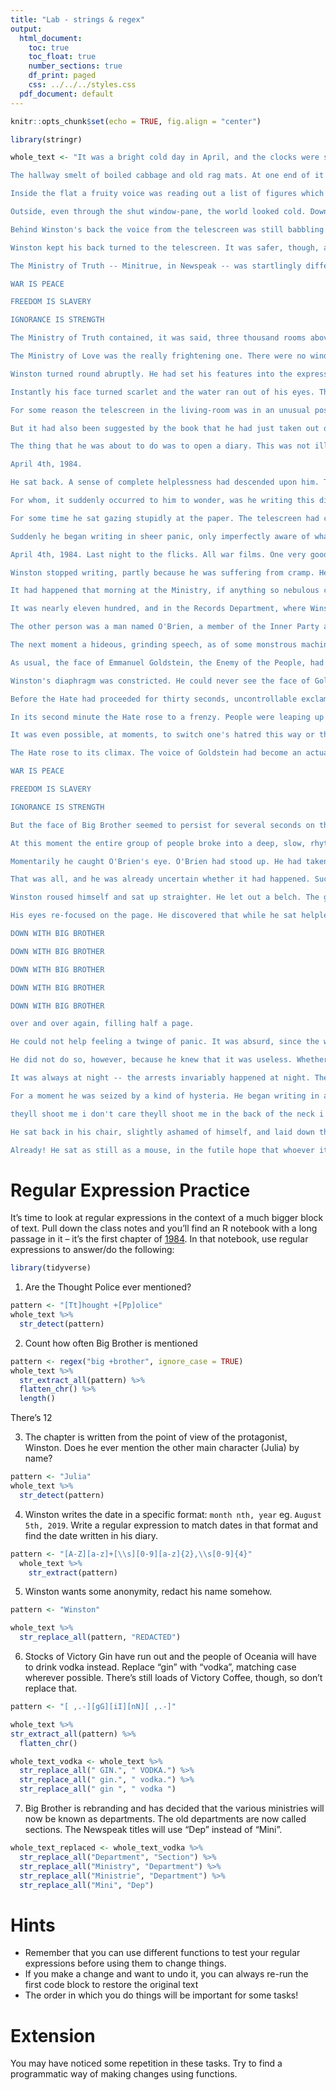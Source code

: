 ```yaml
---
title: "Lab - strings & regex"
output:
  html_document:
    toc: true
    toc_float: true
    number_sections: true
    df_print: paged
    css: ../../../styles.css
  pdf_document: default
---
```


```r
knitr::opts_chunk$set(echo = TRUE, fig.align = "center")
```

```r
library(stringr)
```

```r
whole_text <- "It was a bright cold day in April, and the clocks were striking thirteen. Winston Smith, his chin nuzzled into his breast in an effort to escape the vile wind, slipped quickly through the glass doors of Victory Mansions, though not quickly enough to prevent a swirl of gritty dust from entering along with him. 

The hallway smelt of boiled cabbage and old rag mats. At one end of it a coloured poster, too large for indoor display, had been tacked to the wall. It depicted simply an enormous face, more than a metre wide: the face of a man of about forty-five, with a heavy black moustache and ruggedly handsome features. Winston made for the stairs. It was no use trying the lift. Even at the best of times it was seldom working, and at present the electric current was cut off during daylight hours. It was part of the economy drive in preparation for Hate Week. The flat was seven flights up, and Winston, who was thirty-nine and had a varicose ulcer above his right ankle, went slowly, resting several times on the way. On each landing, opposite the lift-shaft, the poster with the enormous face gazed from the wall. It was one of those pictures which are so contrived that the eyes follow you about when you move. BIG BROTHER IS WATCHING YOU, the caption beneath it ran. 

Inside the flat a fruity voice was reading out a list of figures which had something to do with the production of pig-iron. The voice came from an oblong metal plaque like a dulled mirror which formed part of the surface of the right-hand wall. Winston turned a switch and the voice sank somewhat, though the words were still distinguishable. The instrument (the telescreen, it was called) could be dimmed, but there was no way of shutting it off completely. He moved over to the window: a smallish, frail figure, the meagreness of his body merely emphasized by the blue overalls which were the uniform of the party. His hair was very fair, his face naturally sanguine, his skin roughened by coarse soap and blunt razor blades and the cold of the winter that had just ended. 

Outside, even through the shut window-pane, the world looked cold. Down in the street little eddies of wind were whirling dust and torn paper into spirals, and though the sun was shining and the sky a harsh blue, there seemed to be no colour in anything, except the posters that were plastered everywhere. The blackmoustachio'd face gazed down from every commanding corner. There was one on the house-front immediately opposite. BIG BROTHER IS WATCHING YOU, the caption said, while the dark eyes looked deep into Winston's own. Down at streetlevel another poster, torn at one corner, flapped fitfully in the wind, alternately covering and uncovering the single word INGSOC. In the far distance a helicopter skimmed down between the roofs, hovered for an instant like a bluebottle, and darted away again with a curving flight. It was the police patrol, snooping into people's windows. The patrols did not matter, however. Only the Thought Police mattered. 

Behind Winston's back the voice from the telescreen was still babbling away about pig-iron and the overfulfilment of the Ninth Three-Year Plan. The telescreen received and transmitted simultaneously. Any sound that Winston made, above the level of a very low whisper, would be picked up by it, moreover, so long as he remained within the field of vision which the metal plaque commanded, he could be seen as well as heard. There was of course no way of knowing whether you were being watched at any given moment. How often, or on what system, the Thought Police plugged in on any individual wire was guesswork. It was even conceivable that they watched everybody all the time. But at any rate they could plug in your wire whenever they wanted to. You had to live -- did live, from habit that became instinct -- in the assumption that every sound you made was overheard, and, except in darkness, every movement scrutinized. 

Winston kept his back turned to the telescreen. It was safer, though, as he well knew, even a back can be revealing. A kilometre away the Ministry of Truth, his place of work, towered vast and white above the grimy landscape. This, he thought with a sort of vague distaste -- this was London, chief city of Airstrip One, itself the third most populous of the provinces of Oceania. He tried to squeeze out some childhood memory that should tell him whether London had always been quite like this. Were there always these vistas of rotting nineteenth-century houses, their sides shored up with baulks of timber, their windows patched with cardboard and their roofs with corrugated iron, their crazy garden walls sagging in all directions? And the bombed sites where the plaster dust swirled in the air and the willow-herb straggled over the heaps of rubble; and the places where the bombs had cleared a larger patch and there had sprung up sordid colonies of wooden dwellings like chicken-houses? But it was no use, he could not remember: nothing remained of his childhood except a series of bright-lit tableaux occurring against no background and mostly unintelligible. 

The Ministry of Truth -- Minitrue, in Newspeak -- was startlingly different from any other object in sight. It was an enormous pyramidal structure of glittering white concrete, soaring up, terrace after terrace, 300 metres into the air. From where Winston stood it was just possible to read, picked out on its white face in elegant lettering, the three slogans of the Party: 

WAR IS PEACE 

FREEDOM IS SLAVERY 

IGNORANCE IS STRENGTH 

The Ministry of Truth contained, it was said, three thousand rooms above ground level, and corresponding ramifications below. Scattered about London there were just three other buildings of similar appearance and size. So completely did they dwarf the surrounding architecture that from the roof of Victory Mansions you could see all four of them simultaneously. They were the homes of the four Ministries between which the entire apparatus of government was divided. The Ministry of Truth, which concerned itself with news, entertainment, education, and the fine arts. The Ministry of Peace, which concerned itself with war. The Ministry of Love, which maintained law and order. And the Ministry of Plenty, which was responsible for economic affairs. Their names, in Newspeak: Minitrue, Minipax, Miniluv, and Miniplenty. 

The Ministry of Love was the really frightening one. There were no windows in it at all. Winston had never been inside the Ministry of Love, nor within half a kilometre of it. It was a place impossible to enter except on official business, and then only by penetrating through a maze of barbed-wire entanglements, steel doors, and hidden machine-gun nests. Even the streets leading up to its outer barriers were roamed by gorilla-faced guards in black uniforms, armed with jointed truncheons. 

Winston turned round abruptly. He had set his features into the expression of quiet optimism which it was advisable to wear when facing the telescreen. He crossed the room into the tiny kitchen. By leaving the Ministry at this time of day he had sacrificed his lunch in the canteen, and he was aware that there was no food in the kitchen except a hunk of dark-coloured bread which had got to be saved for tomorrow's breakfast. He took down from the shelf a bottle of colourless liquid with a plain white label marked VICTORY GIN. It gave off a sickly, oily smell, as of Chinese ricespirit. Winston poured out nearly a teacupful, nerved himself for a shock, and gulped it down like a dose of medicine. 

Instantly his face turned scarlet and the water ran out of his eyes. The stuff was like nitric acid, and moreover, in swallowing it one had the sensation of being hit on the back of the head with a rubber club. The next moment, however, the burning in his belly died down and the world began to look more cheerful. He took a cigarette from a crumpled packet marked VICTORY CIGARETTES and incautiously held it upright, whereupon the tobacco fell out on to the floor. With the next he was more successful. He went back to the living-room and sat down at a small table that stood to the left of the telescreen. From the table drawer he took out a penholder, a bottle of ink, and a thick, quarto-sized blank book with a red back and a marbled cover. 

For some reason the telescreen in the living-room was in an unusual position. Instead of being placed, as was normal, in the end wall, where it could command the whole room, it was in the longer wall, opposite the window. To one side of it there was a shallow alcove in which Winston was now sitting, and which, when the flats were built, had probably been intended to hold bookshelves. By sitting in the alcove, and keeping well back, Winston was able to remain outside the range of the telescreen, so far as sight went. He could be heard, of course, but so long as he stayed in his present position he could not be seen. It was partly the unusual geography of the room that had suggested to him the thing that he was now about to do. 

But it had also been suggested by the book that he had just taken out of the drawer. It was a peculiarly beautiful book. Its smooth creamy paper, a little yellowed by age, was of a kind that had not been manufactured for at least forty years past. He could guess, however, that the book was much older than that. He had seen it lying in the window of a frowsy little junk-shop in a slummy quarter of the town (just what quarter he did not now remember) and had been stricken immediately by an overwhelming desire to possess it. Party members were supposed not to go into ordinary shops ('dealing on the free market', it was called), but the rule was not strictly kept, because there were various things, such as shoelaces and razor blades, which it was impossible to get hold of in any other way. He had given a quick glance up and down the street and then had slipped inside and bought the book for two dollars fifty. At the time he was not conscious of wanting it for any particular purpose. He had carried it guiltily home in his briefcase. Even with nothing written in it, it was a compromising possession. 

The thing that he was about to do was to open a diary. This was not illegal (nothing was illegal, since there were no longer any laws), but if detected it was reasonably certain that it would be punished by death, or at least by twenty-five years in a forced-labour camp. Winston fitted a nib into the penholder and sucked it to get the grease off. The pen was an archaic instrument, seldom used even for signatures, and he had procured one, furtively and with some difficulty, simply because of a feeling that the beautiful creamy paper deserved to be written on with a real nib instead of being scratched with an ink-pencil. Actually he was not used to writing by hand. Apart from very short notes, it was usual to dictate everything into the speakwrite which was of course impossible for his present purpose. He dipped the pen into the ink and then faltered for just a second. A tremor had gone through his bowels. To mark the paper was the decisive act. In small clumsy letters he wrote: 

April 4th, 1984. 

He sat back. A sense of complete helplessness had descended upon him. To begin with, he did not know with any certainty that this was 1984. It must be round about that date, since he was fairly sure that his age was thirty-nine, and he believed that he had been born in 1944 or 1945; but it was never possible nowadays to pin down any date within a year or two. 

For whom, it suddenly occurred to him to wonder, was he writing this diary? For the future, for the unborn. His mind hovered for a moment round the doubtful date on the page, and then fetched up with a bump against the Newspeak word doublethink. For the first time the magnitude of what he had undertaken came home to him. How could you communicate with the future? It was of its nature impossible. Either the future would resemble the present, in which case it would not listen to him: or it would be different from it, and his predicament would be meaningless. 

For some time he sat gazing stupidly at the paper. The telescreen had changed over to strident military music. It was curious that he seemed not merely to have lost the power of expressing himself, but even to have forgotten what it was that he had originally intended to say. For weeks past he had been making ready for this moment, and it had never crossed his mind that anything would be needed except courage. The actual writing would be easy. All he had to do was to transfer to paper the interminable restless monologue that had been running inside his head, literally for years. At this moment, however, even the monologue had dried up. Moreover his varicose ulcer had begun itching unbearably. He dared not scratch it, because if he did so it always became inflamed. The seconds were ticking by. He was conscious of nothing except the blankness of the page in front of him, the itching of the skin above his ankle, the blaring of the music, and a slight booziness caused by the gin. 

Suddenly he began writing in sheer panic, only imperfectly aware of what he was setting down. His small but childish handwriting straggled up and down the page, shedding first its capital letters and finally even its full stops: 

April 4th, 1984. Last night to the flicks. All war films. One very good one of a ship full of refugees being bombed somewhere in the Mediterranean. Audience much amused by shots of a great huge fat man trying to swim away with a helicopter after him, first you saw him wallowing along in the water like a porpoise, then you saw him through the helicopters gunsights, then he was full of holes and the sea round him turned pink and he sank as suddenly as though the holes had let in the water, audience shouting with laughter when he sank. then you saw a lifeboat full of children with a helicopter hovering over it. there was a middle-aged woman might have been a jewess sitting up in the bow with a little boy about three years old in her arms. little boy screaming with fright and hiding his head between her breasts as if he was trying to burrow right into her and the woman putting her arms round him and comforting him although she was blue with fright herself, all the time covering him up as much as possible as if she thought her arms could keep the bullets off him. then the helicopter planted a 20 kilo bomb in among them terrific flash and the boat went all to matchwood. then there was a wonderful shot of a child's arm going up up up right up into the air a helicopter with a camera in its nose must have followed it up and there was a lot of applause from the party seats but a woman down in the prole part of the house suddenly started kicking up a fuss and shouting they didnt oughter of showed it not in front of kids they didnt it aint right not in front of kids it aint until the police turned her turned her out i dont suppose anything happened to her nobody cares what the proles say typical prole reaction they never -- 

Winston stopped writing, partly because he was suffering from cramp. He did not know what had made him pour out this stream of rubbish. But the curious thing was that while he was doing so a totally different memory had clarified itself in his mind, to the point where he almost felt equal to writing it down. It was, he now realized, because of this other incident that he had suddenly decided to come home and begin the diary today. 

It had happened that morning at the Ministry, if anything so nebulous could be said to happen. 

It was nearly eleven hundred, and in the Records Department, where Winston worked, they were dragging the chairs out of the cubicles and grouping them in the centre of the hall opposite the big telescreen, in preparation for the Two Minutes Hate. Winston was just taking his place in one of the middle rows when two people whom he knew by sight, but had never spoken to, came unexpectedly into the room. One of them was a girl whom he often passed in the corridors. He did not know her name, but he knew that she worked in the Fiction Department. Presumably -- since he had sometimes seen her with oily hands and carrying a spanner she had some mechanical job on one of the novel-writing machines. She was a bold-looking girl, of about twenty-seven, with thick hair, a freckled face, and swift, athletic movements. A narrow scarlet sash, emblem of the Junior Anti-Sex League, was wound several times round the waist of her overalls, just tightly enough to bring out the shapeliness of her hips. Winston had disliked her from the very first moment of seeing her. He knew the reason. It was because of the atmosphere of hockey-fields and cold baths and community hikes and general clean-mindedness which she managed to carry about with her. He disliked nearly all women, and especially the young and pretty ones. It was always the women, and above all the young ones, who were the most bigoted adherents of the Party, the swallowers of slogans, the amateur spies and nosers-out of unorthodoxy. But this particular girl gave him the impression of being more dangerous than most. Once when they passed in the corridor she gave him a quick sidelong glance which seemed to pierce right into him and for a moment had filled him with black terror. The idea had even crossed his mind that she might be an agent of the Thought Police. That, it was true, was very unlikely. Still, he continued to feel a peculiar uneasiness, which had fear mixed up in it as well as hostility, whenever she was anywhere near him. 

The other person was a man named O'Brien, a member of the Inner Party and holder of some post so important and remote that Winston had only a dim idea of its nature. A momentary hush passed over the group of people round the chairs as they saw the black overalls of an Inner Party member approaching. O'Brien was a large, burly man with a thick neck and a coarse, humorous, brutal face. In spite of his formidable appearance he had a certain charm of manner. He had a trick of resettling his spectacles on his nose which was curiously disarming -- in some indefinable way, curiously civilized. It was a gesture which, if anyone had still thought in such terms, might have recalled an eighteenth-century nobleman offering his snuffbox. Winston had seen O'Brien perhaps a dozen times in almost as many years. He felt deeply drawn to him, and not solely because he was intrigued by the contrast between O'Brien's urbane manner and his prize-fighter's physique. Much more it was because of a secretly held belief -- or perhaps not even a belief, merely a hope -- that O'Brien's political orthodoxy was not perfect. Something in his face suggested it irresistibly. And again, perhaps it was not even unorthodoxy that was written in his face, but simply intelligence. But at any rate he had the appearance of being a person that you could talk to if somehow you could cheat the telescreen and get him alone. Winston had never made the smallest effort to verify this guess: indeed, there was no way of doing so. At this moment O'Brien glanced at his wrist-watch, saw that it was nearly eleven hundred, and evidently decided to stay in the Records Department until the Two Minutes Hate was over. He took a chair in the same row as Winston, a couple of places away. A small, sandy-haired woman who worked in the next cubicle to Winston was between them. The girl with dark hair was sitting immediately behind. 

The next moment a hideous, grinding speech, as of some monstrous machine running without oil, burst from the big telescreen at the end of the room. It was a noise that set one's teeth on edge and bristled the hair at the back of one's neck. The Hate had started. 

As usual, the face of Emmanuel Goldstein, the Enemy of the People, had flashed on to the screen. There were hisses here and there among the audience. The little sandy-haired woman gave a squeak of mingled fear and disgust. Goldstein was the renegade and backslider who once, long ago (how long ago, nobody quite remembered), had been one of the leading figures of the Party, almost on a level with Big Brother himself, and then had engaged in counter-revolutionary activities, had been condemned to death, and had mysteriously escaped and disappeared. The programmes of the Two Minutes Hate varied from day to day, but there was none in which Goldstein was not the principal figure. He was the primal traitor, the earliest defiler of the Party's purity. All subsequent crimes against the Party, all treacheries, acts of sabotage, heresies, deviations, sprang directly out of his teaching. Somewhere or other he was still alive and hatching his conspiracies: perhaps somewhere beyond the sea, under the protection of his foreign paymasters, perhaps even -- so it was occasionally rumoured -- in some hiding-place in Oceania itself. 

Winston's diaphragm was constricted. He could never see the face of Goldstein without a painful mixture of emotions. It was a lean Jewish face, with a great fuzzy aureole of white hair and a small goatee beard -- a clever face, and yet somehow inherently despicable, with a kind of senile silliness in the long thin nose, near the end of which a pair of spectacles was perched. It resembled the face of a sheep, and the voice, too, had a sheep-like quality. Goldstein was delivering his usual venomous attack upon the doctrines of the Party -- an attack so exaggerated and perverse that a child should have been able to see through it, and yet just plausible enough to fill one with an alarmed feeling that other people, less level-headed than oneself, might be taken in by it. He was abusing Big Brother, he was denouncing the dictatorship of the Party, he was demanding the immediate conclusion of peace with Eurasia, he was advocating freedom of speech, freedom of the Press, freedom of assembly, freedom of thought, he was crying hysterically that the revolution had been betrayed -- and all this in rapid polysyllabic speech which was a sort of parody of the habitual style of the orators of the Party, and even contained Newspeak words: more Newspeak words, indeed, than any Party member would normally use in real life. And all the while, lest one should be in any doubt as to the reality which Goldstein's specious claptrap covered, behind his head on the telescreen there marched the endless columns of the Eurasian army -- row after row of solid-looking men with expressionless Asiatic faces, who swam up to the surface of the screen and vanished, to be replaced by others exactly similar. The dull rhythmic tramp of the soldiers' boots formed the background to Goldstein's bleating voice.

Before the Hate had proceeded for thirty seconds, uncontrollable exclamations of rage were breaking out from half the people in the room. The self-satisfied sheep-like face on the screen, and the terrifying power of the Eurasian army behind it, were too much to be borne: besides, the sight or even the thought of Goldstein produced fear and anger automatically. He was an object of hatred more constant than either Eurasia or Eastasia, since when Oceania was at war with one of these Powers it was generally at peace with the other. But what was strange was that although Goldstein was hated and despised by everybody, although every day and a thousand times a day, on platforms, on the telescreen, in newspapers, in books, his theories were refuted, smashed, ridiculed, held up to the general gaze for the pitiful rubbish that they were in spite of all this, his influence never seemed to grow less. Always there were fresh dupes waiting to be seduced by him. A day never passed when spies and saboteurs acting under his directions were not unmasked by the Thought Police. He was the commander of a vast shadowy army, an underground network of conspirators dedicated to the overthrow of the State. The Brotherhood, its name was supposed to be. There were also whispered stories of a terrible book, a compendium of all the heresies, of which Goldstein was the author and which circulated clandestinely here and there. It was a book without a title. People referred to it, if at all, simply as the book. But one knew of such things only through vague rumours. Neither the Brotherhood nor the book was a subject that any ordinary Party member would mention if there was a way of avoiding it. 

In its second minute the Hate rose to a frenzy. People were leaping up and down in their places and shouting at the tops of their voices in an effort to drown the maddening bleating voice that came from the screen. The little sandy-haired woman had turned bright pink, and her mouth was opening and shutting like that of a landed fish. Even O'Brien's heavy face was flushed. He was sitting very straight in his chair, his powerful chest swelling and quivering as though he were standing up to the assault of a wave. The dark-haired girl behind Winston had begun crying out 'Swine! Swine! Swine!' and suddenly she picked up a heavy Newspeak dictionary and flung it at the screen. It struck Goldstein's nose and bounced off; the voice continued inexorably. In a lucid moment Winston found that he was shouting with the others and kicking his heel violently against the rung of his chair. The horrible thing about the Two Minutes Hate was not that one was obliged to act a part, but, on the contrary, that it was impossible to avoid joining in. Within thirty seconds any pretence was always unnecessary. A hideous ecstasy of fear and vindictiveness, a desire to kill, to torture, to smash faces in with a sledge-hammer, seemed to flow through the whole group of people like an electric current, turning one even against one's will into a grimacing, screaming lunatic. And yet the rage that one felt was an abstract, undirected emotion which could be switched from one object to another like the flame of a blowlamp. Thus, at one moment Winston's hatred was not turned against Goldstein at all, but, on the contrary, against Big Brother, the Party, and the Thought Police; and at such moments his heart went out to the lonely, derided heretic on the screen, sole guardian of truth and sanity in a world of lies. And yet the very next instant he was at one with the people about him, and all that was said of Goldstein seemed to him to be true. At those moments his secret loathing of Big Brother changed into adoration, and Big Brother seemed to tower up, an invincible, fearless protector, standing like a rock against the hordes of Asia, and Goldstein, in spite of his isolation, his helplessness, and the doubt that hung about his very existence, seemed like some sinister enchanter, capable by the mere power of his voice of wrecking the structure of civilization. 

It was even possible, at moments, to switch one's hatred this way or that by a voluntary act. Suddenly, by the sort of violent effort with which one wrenches one's head away from the pillow in a nightmare, Winston succeeded in transferring his hatred from the face on the screen to the dark-haired girl behind him. Vivid, beautiful hallucinations flashed through his mind. He would flog her to death with a rubber truncheon. He would tie her naked to a stake and shoot her full of arrows like Saint Sebastian. He would ravish her and cut her throat at the moment of climax. Better than before, moreover, he realized why it was that he hated her. He hated her because she was young and pretty and sexless, because he wanted to go to bed with her and would never do so, because round her sweet supple waist, which seemed to ask you to encircle it with your arm, there was only the odious scarlet sash, aggressive symbol of chastity. 

The Hate rose to its climax. The voice of Goldstein had become an actual sheep's bleat, and for an instant the face changed into that of a sheep. Then the sheep-face melted into the figure of a Eurasian soldier who seemed to be advancing, huge and terrible, his sub-machine gun roaring, and seeming to spring out of the surface of the screen, so that some of the people in the front row actually flinched backwards in their seats. But in the same moment, drawing a deep sigh of relief from everybody, the hostile figure melted into the face of Big Brother, black-haired, black-moustachio'd, full of power and mysterious calm, and so vast that it almost filled up the screen. Nobody heard what Big Brother was saying. It was merely a few words of encouragement, the sort of words that are uttered in the din of battle, not distinguishable individually but restoring confidence by the fact of being spoken. Then the face of Big Brother faded away again, and instead the three slogans of the Party stood out in bold capitals: 

WAR IS PEACE 

FREEDOM IS SLAVERY 

IGNORANCE IS STRENGTH 

But the face of Big Brother seemed to persist for several seconds on the screen, as though the impact that it had made on everyone's eyeballs was too vivid to wear off immediately. The little sandyhaired woman had flung herself forward over the back of the chair in front of her. With a tremulous murmur that sounded like 'My Saviour!' she extended her arms towards the screen. Then she buried her face in her hands. It was apparent that she was uttering a prayer. 

At this moment the entire group of people broke into a deep, slow, rhythmical chant of 'B-B! ...B-B!' -- over and over again, very slowly, with a long pause between the first 'B' and the second-a heavy, murmurous sound, somehow curiously savage, in the background of which one seemed to hear the stamp of naked feet and the throbbing of tom-toms. For perhaps as much as thirty seconds they kept it up. It was a refrain that was often heard in moments of overwhelming emotion. Partly it was a sort of hymn to the wisdom and majesty of Big Brother, but still more it was an act of self-hypnosis, a deliberate drowning of consciousness by means of rhythmic noise. Winston's entrails seemed to grow cold. In the Two Minutes Hate he could not help sharing in the general delirium, but this sub-human chanting of 'B-B! ...B-B!' always filled him with horror. Of course he chanted with the rest: it was impossible to do otherwise. To dissemble your feelings, to control your face, to do what everyone else was doing, was an instinctive reaction. But there was a space of a couple of seconds during which the expression of his eyes might conceivably have betrayed him. And it was exactly at this moment that the significant thing happened -- if, indeed, it did happen. 

Momentarily he caught O'Brien's eye. O'Brien had stood up. He had taken off his spectacles and was in the act of resettling them on his nose with his characteristic gesture. But there was a fraction of a second when their eyes met, and for as long as it took to happen Winston knew-yes, he knew!-that O'Brien was thinking the same thing as himself. An unmistakable message had passed. It was as though their two minds had opened and the thoughts were flowing from one into the other through their eyes. 'I am with you,' O'Brien seemed to be saying to him. 'I know precisely what you are feeling. I know all about your contempt, your hatred, your disgust. But don't worry, I am on your side!' And then the flash of intelligence was gone, and O'Brien's face was as inscrutable as everybody else's. 

That was all, and he was already uncertain whether it had happened. Such incidents never had any sequel. All that they did was to keep alive in him the belief, or hope, that others besides himself were the enemies of the Party. Perhaps the rumours of vast underground conspiracies were true after all -- perhaps the Brotherhood really existed! It was impossible, in spite of the endless arrests and confessions and executions, to be sure that the Brotherhood was not simply a myth. Some days he believed in it, some days not. There was no evidence, only fleeting glimpses that might mean anything or nothing: snatches of overheard conversation, faint scribbles on lavatory walls -- once, even, when two strangers met, a small movement of the hand which had looked as though it might be a signal of recognition. It was all guesswork: very likely he had imagined everything. He had gone back to his cubicle without looking at O'Brien again. The idea of following up their momentary contact hardly crossed his mind. It would have been inconceivably dangerous even if he had known how to set about doing it. For a second, two seconds, they had exchanged an equivocal glance, and that was the end of the story. But even that was a memorable event, in the locked loneliness in which one had to live. 

Winston roused himself and sat up straighter. He let out a belch. The gin was rising from his stomach. 

His eyes re-focused on the page. He discovered that while he sat helplessly musing he had also been writing, as though by automatic action. And it was no longer the same cramped, awkward handwriting as before. His pen had slid voluptuously over the smooth paper, printing in large neat capitals - 

DOWN WITH BIG BROTHER 

DOWN WITH BIG BROTHER 

DOWN WITH BIG BROTHER 

DOWN WITH BIG BROTHER 

DOWN WITH BIG BROTHER 

over and over again, filling half a page. 

He could not help feeling a twinge of panic. It was absurd, since the writing of those particular words was not more dangerous than the initial act of opening the diary, but for a moment he was tempted to tear out the spoiled pages and abandon the enterprise altogether. 

He did not do so, however, because he knew that it was useless. Whether he wrote DOWN WITH BIG BROTHER, or whether he refrained from writing it, made no difference. Whether he went on with the diary, or whether he did not go on with it, made no difference. The Thought Police would get him just the same. He had committed -- would still have committed, even if he had never set pen to paper -- the essential crime that contained all others in itself. Thoughtcrime, they called it. Thoughtcrime was not a thing that could be concealed for ever. You might dodge successfully for a while, even for years, but sooner or later they were bound to get you. 

It was always at night -- the arrests invariably happened at night. The sudden jerk out of sleep, the rough hand shaking your shoulder, the lights glaring in your eyes, the ring of hard faces round the bed. In the vast majority of cases there was no trial, no report of the arrest. People simply disappeared, always during the night. Your name was removed from the registers, every record of everything you had ever done was wiped out, your one-time existence was denied and then forgotten. You were abolished, annihilated: vaporized was the usual word. 

For a moment he was seized by a kind of hysteria. He began writing in a hurried untidy scrawl: 

theyll shoot me i don't care theyll shoot me in the back of the neck i dont care down with big brother they always shoot you in the back of the neck i dont care down with big brother -- 

He sat back in his chair, slightly ashamed of himself, and laid down the pen. The next moment he started violently. There was a knocking at the door. 

Already! He sat as still as a mouse, in the futile hope that whoever it was might go away after a single attempt. But no, the knocking was repeated. The worst thing of all would be to delay. His heart was thumping like a drum, but his face, from long habit, was probably expressionless. He got up and moved heavily towards the door."
```


# Regular Expression Practice

It's time to look at regular expressions in the context of a much bigger block of text. Pull down the class notes and you'll find an R notebook with a long passage in it -- it's the first chapter of [1984](https://en.wikipedia.org/wiki/Nineteen_Eighty-Four). In that notebook, use regular expressions to answer/do the following:
```r
library(tidyverse)
```

1. Are the Thought Police ever mentioned?

```r
pattern <- "[Tt]hought +[Pp]olice"
whole_text %>%
  str_detect(pattern)
```

2. Count how often Big Brother is mentioned
```r
pattern <- regex("big +brother", ignore_case = TRUE)
whole_text %>%
  str_extract_all(pattern) %>%
  flatten_chr() %>%
  length() 
```
There's 12 

3. The chapter is written from the point of view of the protagonist, Winston. Does he ever mention the other main character (Julia) by name?
```r
pattern <- "Julia"
whole_text %>%
  str_detect(pattern)
```

4. Winston writes the date in a specific format: `month nth, year` eg. `August 5th, 2019`. Write a regular expression to match dates in that format and find the date written in his diary.
```r
pattern <- "[A-Z][a-z]+[\\s][0-9][a-z]{2},\\s[0-9]{4}"
  whole_text %>%
    str_extract(pattern)
```

5. Winston wants some anonymity, redact his name somehow.

```r
pattern <- "Winston"

whole_text %>%
  str_replace_all(pattern, "REDACTED")

```

6. Stocks of Victory Gin have run out and the people of Oceania will have to drink vodka instead. Replace "gin" with "vodka", matching case wherever possible. There's still loads of Victory Coffee, though, so don't replace that.

```r
pattern <- "[ ,.-][gG][iI][nN][ ,.-]"

whole_text %>%
str_extract_all(pattern) %>%
  flatten_chr()

whole_text_vodka <- whole_text %>%
  str_replace_all(" GIN.", " VODKA.") %>%
  str_replace_all(" gin.", " vodka.") %>%
  str_replace_all(" gin ", " vodka ")

```

7. Big Brother is rebranding and has decided that the various ministries will now be known as departments. The old departments are now called sections. The Newspeak titles will use "Dep" instead of "Mini".

```r
whole_text_replaced <- whole_text_vodka %>%
  str_replace_all("Department", "Section") %>%
  str_replace_all("Ministry", "Department") %>%
  str_replace_all("Ministrie", "Department") %>%
  str_replace_all("Mini", "Dep")
```

# Hints

* Remember that you can use different functions to test your regular expressions before using them to change things.
* If you make a change and want to undo it, you can always re-run the first code block to restore the original text
* The order in which you do things will be important for some tasks!

# Extension

You may have noticed some repetition in these tasks. Try to find a programmatic way of making changes using functions.
